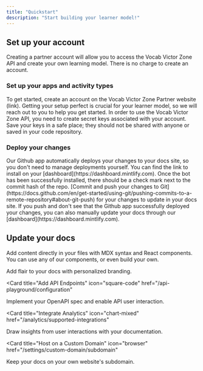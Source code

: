 ```yaml
---
title: "Quickstart"
description: "Start building your learner model!"
---
```


## Set up your account

Creating a partner account will allow you to access the Vocab Victor Zone API and create your own learning model. There is no charge to create an account.

### Set up your apps and activity types

<AccordionGroup>
  <Accordion icon="github" title="Create an account">
    To get started, create an account on the Vocab Victor Zone Partner website (link). Getting your setup perfect is crucial for your learner model, so we will reach out to you to help you get started.
  </Accordion>
  <Accordion icon="rectangle-terminal" title="Create your keys">
    In order to use the Vocab Victor Zone API, you need to create secret keys associated with your account. Save your keys in a safe place; they should not be shared with anyone or saved in your code repository. <screenshot/more details>
  </Accordion>
</AccordionGroup>

### Deploy your changes

<AccordionGroup>

<Accordion icon="message-bot" title="Install our Github app">
  Our Github app automatically deploys your changes to your docs site, so you
  don't need to manage deployments yourself. You can find the link to install on
  your [dashboard](https://dashboard.mintlify.com). Once the bot has been
  successfully installed, there should be a check mark next to the commit hash
  of the repo.
</Accordion>
<Accordion icon="rocket" title="Push your changes">
  [Commit and push your changes to
  Git](https://docs.github.com/en/get-started/using-git/pushing-commits-to-a-remote-repository#about-git-push)
  for your changes to update in your docs site. If you push and don't see that
  the Github app successfully deployed your changes, you can also manually
  update your docs through our [dashboard](https://dashboard.mintlify.com).
</Accordion>

</AccordionGroup>

## Update your docs

Add content directly in your files with MDX syntax and React components. You can use any of our components, or even build your own.

<CardGroup>

<Card title="Style Your Docs" icon="paintbrush" href="/settings/global">
  Add flair to your docs with personalized branding.
</Card>

<Card
  title="Add API Endpoints"
  icon="square-code"
  href="/api-playground/configuration"
>
  Implement your OpenAPI spec and enable API user interaction.
</Card>

<Card
  title="Integrate Analytics"
  icon="chart-mixed"
  href="/analytics/supported-integrations"
>
  Draw insights from user interactions with your documentation.
</Card>

<Card
  title="Host on a Custom Domain"
  icon="browser"
  href="/settings/custom-domain/subdomain"
>
  Keep your docs on your own website's subdomain.
</Card>

</CardGroup>
